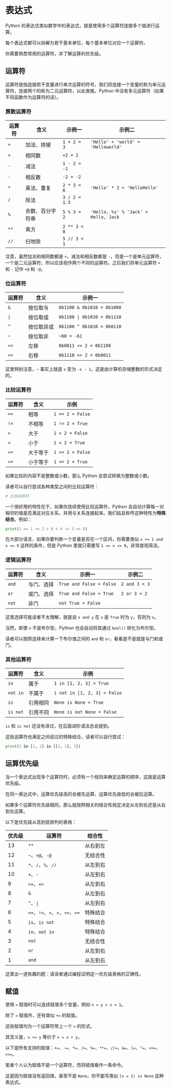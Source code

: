 
# 表达式

Python 的表达式类似数学中的表达式，就是使用多个运算符连接多个值进行运算。

每个表达式都可以拆解为若干基本单位，每个基本单位对应一个运算符。

你需要熟悉常用的运算符，并了解运算的优先级。

## 运算符

运算符是指连接若干变量进行单次运算的符号，我们将连接一个变量的称为单元运算符，连接两个的称为二元运算符，以此类推。Python 中没有多元运算符（如果不将函数作为运算符的话）。

### 算数运算符

| 运算符 | 含义            | 示例一        | 示例二                                |
|-------|-----------------|---------------|--------------------------------------|
| `+`   | 加法、拼接       | `1 + 2 = 3`   | `'Hello' + 'world' = 'Helloworld'`   |
| `+`   | 相同数           | `+2 = 2`      |
| `-`   | 减法            | `1 - 2 = -1`  |
| `-`   | 相反数           | `-2 = -2`     |
| `*`   | 乘法、重复       | `2 * 3 = 6`   | `'Hello' * 2 = 'HelloHello'`         |
| `/`   | 除法            | `3 / 2 = 1.5` |
| `%`   | 余数、百分字符串 | `5 % 3 = 2`   | `'Hello, %s' % 'Jack' = Hello, Jack` |
| `**`  | 乘方            | `2 ** 3 = 8`  |
| `//`  | 扫地除           | `5 // 3 = 1`  |

注意，虽然加法和相同数都是 `+`，减法和相反数都是 `-`，但是一个是单元运算符，一个是二元运算符，所以应该视作两个不同的运算符。之后我们将单元运算符 `+` 和 `-` 记作 `+@` 和 `-@`。

### 位运算符

| 运算符 | 含义      | 示例一                       |
|-------|------------|-----------------------------|
| `&`   | 按位取与   | `0b1100 & 0b1010 = 0b1000`  |
| `\|`  | 按位取或   | `0b1100 \| 0b1010 = 0b1110` |
| `^`   | 按位取异或 | `0b1100 ^ 0b1010 = 0b0110`  |
| `~`   | 按位取非   | `~60 = -61`                 |
| `<<`  | 左移       | `0b0011 << 2 = 0b1100`      |
| `>>`  | 右移       | `0b1110 >> 2 = 0b0011`      |

这里特别注意，`~` 事实上就是 `x` 变为 `-x - 1`，这是由计算机存储整数的形式决定的。

### 比较运算符

| 运算符 | 含义     | 示例             |
|-------|----------|------------------|
| `==`  | 相等     | `1 == 2 = False` |
| `!=`  | 不相等   | `1 != 2 = True`  |
| `>`   | 大于     | `1 > 2 = False`  |
| `<`   | 小于     | `1 < 2 = True`   |
| `>=`  | 大于等于 | `1 >= 2 = False` |
| `<=`  | 小于等于 | `1 <= 2 = True`  |

如果比较的内容不是整数或小数，那么 Python 会尝试转换为整数或小数。

读者可以自行尝试各种类型之间的比较运算符：

```python sandbox
# 比较运算符
```

一个很好用的特性在于，如果你连续使用比较运算符，Python 会自动计算每一对相邻的值是否满足对应关系，并用与关系连接起来。我们姑且称呼这种特性为**特殊结合**。例如：

```python sandbox
print(1 == 1 <= 2 > 0 < 4 != 3 >= 0)
```

在大部分语言，如果你要判断一个变量是否在一个区间，你需要类似 `x >= 1 and x <= 9` 这样的条件，但是 Python 里就只需要写 `1 <= x <= 9`，非常直观简洁。

### 逻辑运算符

| 运算符 | 含义      | 示例一                    | 示例二         |
|-------|------------|--------------------------|---------------|
| `and` | 与门、选择 | `True and False = False` | `2 and 3 = 3` |
| `or`  | 或门、选择 | `True and False = True`  | `2 or 3 = 2`  |
| `not` | 非门       | `not True = False`       |

这里选择可能读者不太理解，就是说 `x and y` 在 `x` 是 `True` 时为 `y`，否则为 `x`。

当然，即使 `x` 不是布尔型，Python 也会自动将其通过 `bool()` 转化为布尔型。

读者可以按照选择来计算一下布尔值之间的 `and` 和 `or`，看看是不是就是与门和或门。

### 其他运算符

| 运算符    | 含义    | 示例                          |
|----------|---------|------------------------------|
| `in`     | 属于     | `1 in [1, 2, 3] = True`      |
| `not in` | 不属于   | `i not in [1, 2, 3] = False` |
| `is`     | 引用相同 | `None is None = True`        |
| `is not` | 引用不同 | `None is not None = False`   |

`is` 和 `is not` 还没有讲过，在后面进阶语法总会提到。

这些运算符也满足之间说过的特殊结合，读者可以自行尝试：

```python sandbox
print(1 in [1, 2] in [[1, 2], 3])
```

## 运算优先级

当一个表达式出现多个运算符时，必须有一个规则来确定运算的顺序，这就是运算优先级。

在同一表达式中，运算优先级高的会被先运算，运算优先级低的会被后运算。

如果多个运算符优先级相同，那么就按照相关的结合性规定决定从左到右还是从右到左运算。

以下是优先级从高到低排列的表格：

| 优先级 | 运算符                           | 结合性  |
|-------|----------------------------------|---------|
| 13    | `**`                             | 从右到左 |
| 12    | `~`、`+@`、`-@`                  | 无结合性 |
| 11    | `*`、`/`、`%`、`//`              | 从左到右 |
| 10    | `+`、`-`                         | 从左到右 |
| 9     | `>>`、`<<`                       | 从左到右 |
| 8     | `&`                              | 从左到右 |
| 7     | `^`、`\|`                        | 从左到右 |
| 6     | `==`、`!=`、`<`、`>`、`<=`、`>=` | 特殊结合 |
| 5     | `is`、`is not`                   | 特殊结合 |
| 4     | `in`、`not in`                   | 特殊结合 |
| 3     | `not`                            | 无结合性 |
| 2     | `or`                             | 从左到右 |
| 1     | `and`                            | 从左到右 |

这里出一道有趣的题：请读者通过编程证明这一优先级表格的正确性。

## 赋值

使用 `=` 赋值时可以连续赋值多个变量，例如 `x = y = z = 1`。

除了 `=` 赋值外，还有类似 `+=` 的赋值。

这些赋值均为一个运算符带上一个 `=` 的形式。

其含义是，`x += y` 等价于 `x = x + y`。

以下是所有支持的赋值：`+=`、`-=`、`*=`、`/=`、`%=`、`**=`、`//=`、`&=`、`|=`、`^=`、`<<=`、`>>=`。

笔者个人认为赋值不是一个运算符，而将赋值看作一条命令。

这是因为赋值没有返回值，甚至不是 `None`，你不能写类似 `(x = 1) is None` 这种表达式。
